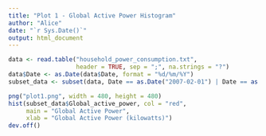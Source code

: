 ```yaml
---
title: "Plot 1 - Global Active Power Histogram"
author: "Alice"
date: "`r Sys.Date()`"
output: html_document
---
```


```r
data <- read.table("household_power_consumption.txt", 
                   header = TRUE, sep = ";", na.strings = "?")
data$Date <- as.Date(data$Date, format = "%d/%m/%Y")
subset_data <- subset(data, Date == as.Date("2007-02-01") | Date == as.Date("2007-02-02"))

png("plot1.png", width = 480, height = 480)
hist(subset_data$Global_active_power, col = "red",
     main = "Global Active Power",
     xlab = "Global Active Power (kilowatts)")
dev.off()
```